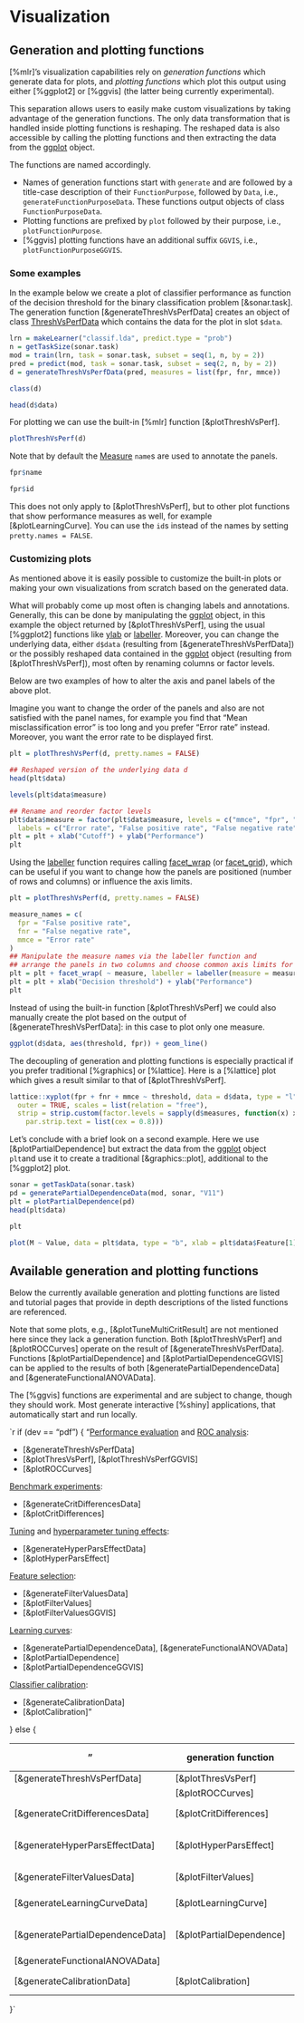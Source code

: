 # Visualization

## Generation and plotting functions
[%mlr]'s visualization capabilities rely on *generation functions* which generate data for
plots, and *plotting functions* which plot this output using either [%ggplot2] or [%ggvis]
(the latter being currently experimental).

This separation allows users to easily make custom visualizations by
taking advantage of the generation functions. The only data transformation that is handled inside
plotting functions is reshaping. The reshaped data is also accessible by calling the plotting
functions and then extracting the data from the [ggplot](&ggplot2::ggplot) object.

The functions are named accordingly.

* Names of generation functions start with `generate` and are followed by a title-case description of
  their `FunctionPurpose`, followed by `Data`, i.e., `generateFunctionPurposeData`.
  These functions output objects of class `FunctionPurposeData`.
* Plotting functions are prefixed by `plot` followed by their purpose, i.e., `plotFunctionPurpose`.
* [%ggvis] plotting functions have an additional suffix `GGVIS`, i.e., `plotFunctionPurposeGGVIS`.


### Some examples
In the example below we create a plot of classifier performance as function of the decision
threshold for the binary classification problem [&sonar.task].
The generation function [&generateThreshVsPerfData] creates an object of class
[ThreshVsPerfData](&generateThreshVsPerfData) which contains the data for the plot in slot
`$data`.

```r
lrn = makeLearner("classif.lda", predict.type = "prob")
n = getTaskSize(sonar.task)
mod = train(lrn, task = sonar.task, subset = seq(1, n, by = 2))
pred = predict(mod, task = sonar.task, subset = seq(2, n, by = 2))
d = generateThreshVsPerfData(pred, measures = list(fpr, fnr, mmce))

class(d)

head(d$data)
```

For plotting we can use the built-in [%mlr] function [&plotThreshVsPerf].

```r
plotThreshVsPerf(d)
```

Note that by default the [Measure](&makeMeasure) `name`s are used to annotate the panels.
```r
fpr$name

fpr$id
```
This does not only apply to [&plotThreshVsPerf], but to other plot functions that
show performance measures as well, for example [&plotLearningCurve].
You can use the `id`s instead of the names by setting `pretty.names = FALSE`.


### Customizing plots
As mentioned above it is easily possible to customize the built-in plots or making your
own visualizations from scratch based on the generated data.

What will probably come up most often is changing labels and annotations.
Generally, this can be done by manipulating the [ggplot](&ggplot2::ggplot) object,
in this example the object returned by [&plotThreshVsPerf], using the usual [%ggplot2]
functions like [ylab](&ggplot2::labs) or [labeller](&ggplot2::labeller).
Moreover, you can change the underlying data, either `d$data` (resulting from
[&generateThreshVsPerfData]) or the possibly reshaped data contained in the
[ggplot](&ggplot2::ggplot) object (resulting from [&plotThreshVsPerf]), most often by
renaming columns or factor levels.

Below are two examples of how to alter the axis and panel labels of the above plot.

Imagine you want to change the order of the panels and also are not satisfied with the
panel names, for example you find that "Mean misclassification error" is too long and you
prefer "Error rate" instead. Moreover, you want the error rate to be displayed first.

```r
plt = plotThreshVsPerf(d, pretty.names = FALSE)

## Reshaped version of the underlying data d
head(plt$data)

levels(plt$data$measure)

## Rename and reorder factor levels
plt$data$measure = factor(plt$data$measure, levels = c("mmce", "fpr", "fnr"),
  labels = c("Error rate", "False positive rate", "False negative rate"))
plt = plt + xlab("Cutoff") + ylab("Performance")
plt
```

Using the [labeller](ggplot2::labeller) function requires calling
[facet_wrap](&ggplot2::facet_wrap) (or [facet_grid](&ggplot2::facet_grid)), which can be
useful if you want to change how the panels are positioned (number of rows and columns)
or influence the axis limits.

```r
plt = plotThreshVsPerf(d, pretty.names = FALSE)

measure_names = c(
  fpr = "False positive rate",
  fnr = "False negative rate",
  mmce = "Error rate"
)
## Manipulate the measure names via the labeller function and
## arrange the panels in two columns and choose common axis limits for all panels
plt = plt + facet_wrap( ~ measure, labeller = labeller(measure = measure_names), ncol = 2)
plt = plt + xlab("Decision threshold") + ylab("Performance")
plt
```

Instead of using the built-in function [&plotThreshVsPerf] we could also manually create
the plot based on the output of [&generateThreshVsPerfData]: in this case to plot only one
measure.

```r
ggplot(d$data, aes(threshold, fpr)) + geom_line()
```

The decoupling of generation and plotting functions is especially practical if you
prefer traditional [%graphics] or [%lattice]. Here is a [%lattice] plot which gives a
result similar to that of [&plotThreshVsPerf].

```r
lattice::xyplot(fpr + fnr + mmce ~ threshold, data = d$data, type = "l", ylab = "performance",
  outer = TRUE, scales = list(relation = "free"),
  strip = strip.custom(factor.levels = sapply(d$measures, function(x) x$name),
    par.strip.text = list(cex = 0.8)))
```

Let's conclude with a brief look on a second example.
Here we use [&plotPartialDependence] but extract the data from the [ggplot](&ggplot2::ggplot)
object `plt`and use it to create a traditional [&graphics::plot], additional to the [%ggplot2]
plot.

```r
sonar = getTaskData(sonar.task)
pd = generatePartialDependenceData(mod, sonar, "V11")
plt = plotPartialDependence(pd)
head(plt$data)

plt
```

```r
plot(M ~ Value, data = plt$data, type = "b", xlab = plt$data$Feature[1])
```


## Available generation and plotting functions
Below the currently available generation and plotting functions are listed and tutorial
pages that provide in depth descriptions of the listed functions are referenced.

Note that some plots, e.g., [&plotTuneMultiCritResult] are not mentioned here since they lack
a generation function.
Both [&plotThreshVsPerf] and [&plotROCCurves] operate on the result of [&generateThreshVsPerfData].
Functions [&plotPartialDependence] and [&plotPartialDependenceGGVIS] can be applied to the
results of both [&generatePartialDependenceData] and [&generateFunctionalANOVAData].

The [%ggvis] functions are experimental and are subject to change, though they should work.
Most generate interactive [%shiny] applications, that automatically start and run locally.

`r if (dev == "pdf") {
"[Performance evaluation](performance.md) and [ROC analysis](roc_analysis.md):

* [&generateThreshVsPerfData]
* [&plotThresVsPerf], [&plotThreshVsPerfGGVIS]
* [&plotROCCurves]

[Benchmark experiments](benchmark_experiments.md):

* [&generateCritDifferencesData]
* [&plotCritDifferences]

[Tuning](tune.md) and [hyperparameter tuning effects](hyperpar_tuning_effects.md):

* [&generateHyperParsEffectData]
* [&plotHyperParsEffect]

[Feature selection](feature_selection.md):

* [&generateFilterValuesData]
* [&plotFilterValues]
* [&plotFilterValuesGGVIS]

[Learning curves](learning_curve.md):

* [&generatePartialDependenceData], [&generateFunctionalANOVAData]
* [&plotPartialDependence]
* [&plotPartialDependenceGGVIS]

[Classifier calibration](classifier_calibration.md):

* [&generateCalibrationData]
* [&plotCalibration]"

} else {

"| generation function              | ggplot2 plotting function | ggvis plotting function       | tutorial pages                                                                |
| -------------------------------- | ------------------------- | ----------------------------- | ------------------------------------------------------------------------------ |
| [&generateThreshVsPerfData]      | [&plotThresVsPerf]        | [&plotThreshVsPerfGGVIS]      | [Performance](performance.md)                                                  |
|                                  | [&plotROCCurves]          | --                            | [ROC Analysis](roc_analysis.md)                                                |
| [&generateCritDifferencesData]   | [&plotCritDifferences]    | --                            | [Benchmark Experiments](benchmark_experiments.md)                              |
| [&generateHyperParsEffectData]   | [&plotHyperParsEffect]    |                               | [Tuning](tune.md), [Hyperparameter Tuning Effects](hyperpar_tuning_effects.md) |
| [&generateFilterValuesData]      | [&plotFilterValues]       | [&plotFilterValuesGGVIS]      | [Feature Selection](feature_selection.md)                                      |
| [&generateLearningCurveData]     | [&plotLearningCurve]      | [&plotLearningCurveGGVIS]     | [Learning Curves](learning_curve.md)                                           |
| [&generatePartialDependenceData] | [&plotPartialDependence]  | [&plotPartialDependenceGGVIS] | [Partial Dependence Plots](partial_dependence.md)                              |
| [&generateFunctionalANOVAData]   |                           |                               |                                                                                |
| [&generateCalibrationData]       | [&plotCalibration]        | --                            | [Classifier Calibration Plots](classifier_calibration.md)                      |"
}`

